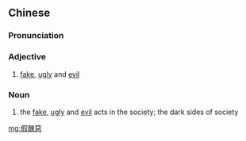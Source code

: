 {{also|假丑恶}}
==Chinese==
{{zh-forms|s=假丑恶}}

===Pronunciation===
{{zh-pron
|m=jiǎchǒu'è
|c=gaa2 cau2 ok3
|cat=a,n
}}

===Adjective===
{{zh-adj}}

# [[fake]], [[ugly]] and [[evil]]
#: {{zh-ant|真善美}}

===Noun===
{{zh-noun}}

# the [[fake]], [[ugly]] and [[evil]] acts in the society; the dark sides of society

[[mg:假醜惡]]